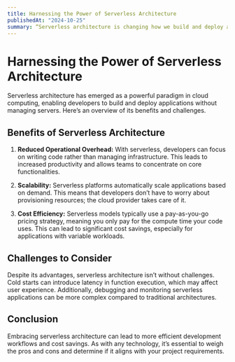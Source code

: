 ```yaml
---
title: Harnessing the Power of Serverless Architecture
publishedAt: "2024-10-25"
summary: “Serverless architecture is changing how we build and deploy applications. This post discusses its benefits, challenges, and how it can enhance your development workflow.”
---
```


# Harnessing the Power of Serverless Architecture

Serverless architecture has emerged as a powerful paradigm in cloud computing, enabling developers to build and deploy applications without managing servers. Here’s an overview of its benefits and challenges.

## Benefits of Serverless Architecture

1. **Reduced Operational Overhead:** With serverless, developers can focus on writing code rather than managing infrastructure. This leads to increased productivity and allows teams to concentrate on core functionalities.

2. **Scalability:** Serverless platforms automatically scale applications based on demand. This means that developers don’t have to worry about provisioning resources; the cloud provider takes care of it.

3. **Cost Efficiency:** Serverless models typically use a pay-as-you-go pricing strategy, meaning you only pay for the compute time your code uses. This can lead to significant cost savings, especially for applications with variable workloads.

## Challenges to Consider

Despite its advantages, serverless architecture isn’t without challenges. Cold starts can introduce latency in function execution, which may affect user experience. Additionally, debugging and monitoring serverless applications can be more complex compared to traditional architectures.

## Conclusion

Embracing serverless architecture can lead to more efficient development workflows and cost savings. As with any technology, it’s essential to weigh the pros and cons and determine if it aligns with your project requirements.

